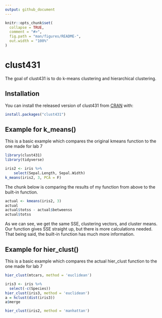```yaml
---
output: github_document
---
```


<!-- README.md is generated from README.Rmd. Please edit that file -->

```r
knitr::opts_chunk$set(
  collapse = TRUE,
  comment = "#>",
  fig.path = "man/figures/README-",
  out.width = "100%"
)
```

# clust431

<!-- badges: start -->
<!-- badges: end -->

The goal of clust431 is to do k-means clustering and hierarchical clustering.

## Installation

You can install the released version of clust431 from [CRAN](https://CRAN.R-project.org) with:

``` r
install.packages("clust431")
```

## Example for k_means()

This is a basic example which compares the original kmeans function to the one made for lab 7

```r
library(clust431)
library(tidyverse)

iris2 <- iris %>%
    select(Sepal.Length, Sepal.Width)
k_means(iris2, 3, PCA = F)

```

The chunk below is comparing the results of my function from above to the built-in function. 

```r
actual <- kmeans(iris2, 3)
actual
actual$totss - actual$betweenss
actual$totss
```

As we can see, we get the same SSE, clustering vectors, and cluster means. Our function gives SSE straight up, but there is more calculations needed. That being said, the built-in function has much more information. 

## Example for hier_clust()

This is a basic example which compares the actual hier_clust function to the one made for lab 7

```r
hier_clust(mtcars, method = 'euclidean')
```

```r
iris3 <- iris %>%
  select(-c(Species))
hier_clust(iris3, method = 'euclidean')
a = hclust(dist(iris3))
a$merge
```

```r
hier_clust(iris2, method = 'manhattan')
```

